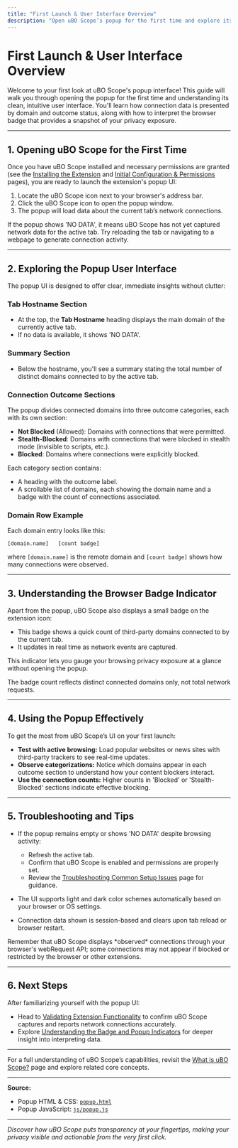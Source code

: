 ```yaml
---
title: "First Launch & User Interface Overview"
description: "Open uBO Scope’s popup for the first time and explore its clean, informative UI. See how domains and their connection statuses are presented, and understand the browser badge indicator."
---
```


# First Launch & User Interface Overview

Welcome to your first look at uBO Scope's popup interface! This guide will walk you through opening the popup for the first time and understanding its clean, intuitive user interface. You'll learn how connection data is presented by domain and outcome status, along with how to interpret the browser badge that provides a snapshot of your privacy exposure.

---

## 1. Opening uBO Scope for the First Time

Once you have uBO Scope installed and necessary permissions are granted (see the [Installing the Extension](../installation-setup/install-extension) and [Initial Configuration & Permissions](../installation-setup/basic-configuration) pages), you are ready to launch the extension's popup UI:

1. Locate the uBO Scope icon next to your browser's address bar.
2. Click the uBO Scope icon to open the popup window.
3. The popup will load data about the current tab’s network connections.

<Tip>
If the popup shows 'NO DATA', it means uBO Scope has not yet captured network data for the active tab. Try reloading the tab or navigating to a webpage to generate connection activity.
</Tip>

---

## 2. Exploring the Popup User Interface

The popup UI is designed to offer clear, immediate insights without clutter:

### Tab Hostname Section
- At the top, the **Tab Hostname** heading displays the main domain of the currently active tab.
- If no data is available, it shows 'NO DATA'.

### Summary Section
- Below the hostname, you'll see a summary stating the total number of distinct domains connected to by the active tab.

### Connection Outcome Sections
The popup divides connected domains into three outcome categories, each with its own section:

- **Not Blocked** (Allowed): Domains with connections that were permitted.
- **Stealth-Blocked**: Domains with connections that were blocked in stealth mode (invisible to scripts, etc.).
- **Blocked**: Domains where connections were explicitly blocked.

Each category section contains:
- A heading with the outcome label.
- A scrollable list of domains, each showing the domain name and a badge with the count of connections associated.

### Domain Row Example
Each domain entry looks like this:

```plaintext
[domain.name]   [count badge]
```

where `[domain.name]` is the remote domain and `[count badge]` shows how many connections were observed.

---

## 3. Understanding the Browser Badge Indicator

Apart from the popup, uBO Scope also displays a small badge on the extension icon:

- This badge shows a quick count of third-party domains connected to by the current tab.
- It updates in real time as network events are captured.

This indicator lets you gauge your browsing privacy exposure at a glance without opening the popup.

<Note>
The badge count reflects distinct connected domains only, not total network requests.
</Note>

---

## 4. Using the Popup Effectively

To get the most from uBO Scope’s UI on your first launch:

- **Test with active browsing:** Load popular websites or news sites with third-party trackers to see real-time updates.
- **Observe categorizations:** Notice which domains appear in each outcome section to understand how your content blockers interact.
- **Use the connection counts:** Higher counts in 'Blocked' or 'Stealth-Blocked' sections indicate effective blocking.

---

## 5. Troubleshooting and Tips

- If the popup remains empty or shows 'NO DATA' despite browsing activity:
  - Refresh the active tab.
  - Confirm that uBO Scope is enabled and permissions are properly set.
  - Review the [Troubleshooting Common Setup Issues](../first-run-usage/troubleshooting) page for guidance.

- The UI supports light and dark color schemes automatically based on your browser or OS settings.

- Connection data shown is session-based and clears upon tab reload or browser restart.

<Warning>
Remember that uBO Scope displays *observed* connections through your browser's webRequest API; some connections may not appear if blocked or restricted by the browser or other extensions.
</Warning>

---

## 6. Next Steps

After familiarizing yourself with the popup UI:

- Head to [Validating Extension Functionality](../first-run-usage/validate-functionality) to confirm uBO Scope captures and reports network connections accurately.
- Explore [Understanding the Badge and Popup Indicators](../../../guides/core-workflows/reading-badge-and-popup) for deeper insight into interpreting data.

---

For a full understanding of uBO Scope’s capabilities, revisit the [What is uBO Scope?](../../product-intro-core-concepts/what-is-ubo-scope) page and explore related core concepts.

---

**Source:**
- Popup HTML & CSS: [`popup.html`](https://github.com/gorhill/uBO-Scope/blob/main/popup.html)
- Popup JavaScript: [`js/popup.js`](https://github.com/gorhill/uBO-Scope/blob/main/js/popup.js)


---

_Discover how uBO Scope puts transparency at your fingertips, making your privacy visible and actionable from the very first click._

